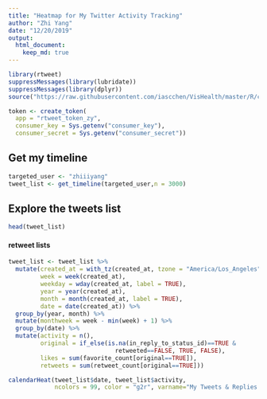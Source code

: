 ```yaml
---
title: "Heatmap for My Twitter Activity Tracking"
author: "Zhi Yang"
date: "12/20/2019"
output: 
  html_document:
    keep_md: true
---
```

  
```r
library(rtweet)
suppressMessages(library(lubridate))
suppressMessages(library(dplyr))
source("https://raw.githubusercontent.com/iascchen/VisHealth/master/R/calendarHeat.R")
```


```r
token <- create_token(
  app = "rtweet_token_zy",
  consumer_key = Sys.getenv("consumer_key"),
  consumer_secret = Sys.getenv("consumer_secret"))
```


## Get my timeline
```r
targeted_user <- "zhiiiyang"
tweet_list <- get_timeline(targeted_user,n = 3000)
```

## Explore the tweets list 
```r
head(tweet_list)
```

#### retweet lists
```r
tweet_list <- tweet_list %>% 
  mutate(created_at = with_tz(created_at, tzone = "America/Los_Angeles"),
         week = week(created_at),
         weekday = wday(created_at, label = TRUE),
         year = year(created_at), 
         month = month(created_at, label = TRUE),
         date = date(created_at)) %>% 
  group_by(year, month) %>% 
  mutate(monthweek = week - min(week) + 1) %>% 
  group_by(date) %>% 
  mutate(activity = n(),
         original = if_else(is.na(in_reply_to_status_id)==TRUE &
                              retweeted==FALSE, TRUE, FALSE),
         likes = sum(favorite_count[original==TRUE]),
         retweets = sum(retweet_count[original==TRUE]))
```


```r
calendarHeat(tweet_list$date, tweet_list$activity, 
             ncolors = 99, color = "g2r", varname="My Tweets & Replies Activitiy")
```